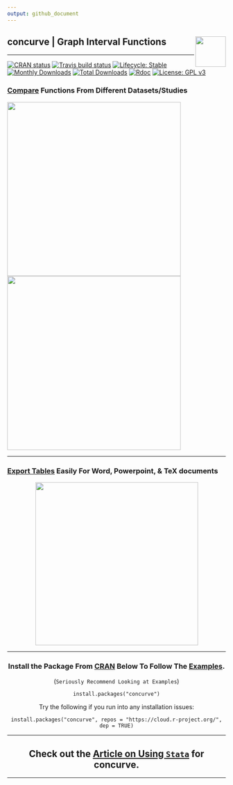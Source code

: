 ```yaml
---
output: github_document
---
```


## concurve | Graph Interval Functions </strong> <img src="man/figures/logo.svg" align="right" width="70"/>

* * * 

<!-- badges: start -->
[![CRAN status](https://www.r-pkg.org/badges/version/concurve)](https://CRAN.R-project.org/package=concurve)
[![Travis build status](https://travis-ci.com/zadrafi/concurve.svg?branch=master)](https://travis-ci.com/zadrafi/concurve)
[![Lifecycle: Stable](https://img.shields.io/badge/lifecycle-stable-brightgreen.svg)](https://www.tidyverse.org/lifecycle/#stable)
[![Monthly Downloads](https://cranlogs.r-pkg.org/badges/concurve)](https://cran.r-project.org/package=concurve)
[![Total Downloads](https://cranlogs.r-pkg.org/badges/grand-total/concurve)](https://cran.r-project.org/package=concurve)
[![Rdoc](http://www.rdocumentation.org/badges/version/concurve)](http://www.rdocumentation.org/packages/concurve)
[![License: GPL v3](https://img.shields.io/badge/License-GPL%20v3-blue.svg)](https://www.gnu.org/licenses/gpl-3.0)
<!-- badges: end -->

### [Compare](https://data.lesslikely.com/concurve/reference/curve_compare.html) Functions From Different Datasets/Studies

<img src = "https://res.cloudinary.com/less-likely/image/upload/v1574598684/Site/cfunctions.png" align="center" width ="400">
<img src = "https://res.cloudinary.com/less-likely/image/upload/v1574598684/Site/lfunctions.png" align="center" width ="400">

* * *

### [Export Tables](https://data.lesslikely.com/concurve/reference/curve_table.html) Easily For Word, Powerpoint, & TeX documents
<center>
<img src = "https://res.cloudinary.com/less-likely/image/upload/v1574628079/Site/tables.png" align="center" width="375">

* * * 

### Install the Package From [CRAN](https://cran.r-project.org/package=concurve) Below To Follow The [Examples](https://data.lesslikely.com/concurve/articles/index.html).
(`Seriously Recommend Looking at Examples`)

``` 
install.packages("concurve")
```

Try the following if you run into any installation issues:

```
install.packages("concurve", repos = "https://cloud.r-project.org/", dep = TRUE)
```

* * * 

## Check out the [Article on Using `Stata`](https://data.lesslikely.com/concurve/articles/stata.html) for concurve.

* * * 
